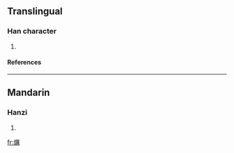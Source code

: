 ==Translingual==
===Han character===
{{Han char|rn=86|rad=火|as=15|sn=19|four=|canj=火一廿月 (FMTB)}}
# {{defn|Han|sort=火15}}
====References====
{{Han ref|kx=0686.120|dkj=19536|dj=1098.290|hdz=32245.080|uh=7204|ud=29188}}

----
==Mandarin==
===Hanzi===
{{cmn-hanzi|pin=[[lì]] ([[li4]])|wg=li<sup>4</sup>}}
# {{defn|Mandarin}}

[[fr:爄]]